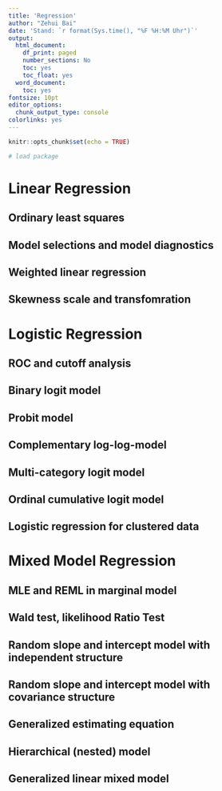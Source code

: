 ```yaml
---
title: 'Regression'
author: "Zehui Bai"
date: 'Stand: `r format(Sys.time(), "%F %H:%M Uhr")`'
output:
  html_document:
    df_print: paged
    number_sections: No
    toc: yes
    toc_float: yes
  word_document:
    toc: yes
fontsize: 10pt
editor_options:
  chunk_output_type: console
colorlinks: yes
---
```


```r
knitr::opts_chunk$set(echo = TRUE)

# load package
```

 
# Linear Regression

## Ordinary least squares 
## Model selections and model diagnostics
## Weighted linear regression
## Skewness scale and transfomration 
 
# Logistic Regression

## ROC and cutoff analysis
## Binary logit model
## Probit model
## Complementary log-log-model
## Multi-category logit model
## Ordinal cumulative logit model   
## Logistic regression for clustered data


# Mixed Model Regression

## MLE and REML in marginal model
## Wald test, likelihood Ratio Test
## Random slope and intercept model with independent structure
## Random slope and intercept model with covariance structure
## Generalized estimating equation  
## Hierarchical (nested) model
## Generalized linear mixed model
